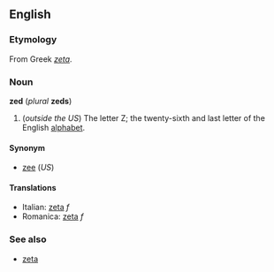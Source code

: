 <!-- If you make changes to this page, please also make corresponding changes to [[zee]] -->


==English==
===Etymology===
From Greek ''[[zeta]]''.

===Noun===
'''zed''' (''plural'' '''zeds''')

# (''outside the US'') The letter Z; the twenty-sixth and last letter of the English [[alphabet]].<!-- not sure about Canada or Belize but definitely Australia, Ireland, New Zealand, South Africa -->

====Synonym====
*[[zee]] (''US'')

====Translations====
*Italian: [[zeta#Italian|zeta]] ''f''
*Romanica: [[zeta#Romanica|zeta]] ''f''

===See also===
*[[zeta]]


<!-- If you make changes to this page, please also make corresponding changes to [[zee]] -->